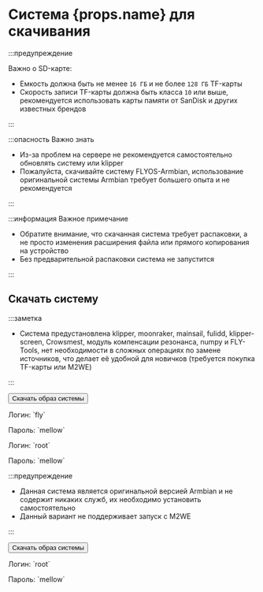 # Система {props.name} для скачивания

:::предупреждение

Важно о SD-карте:

* Емкость должна быть не менее `16 ГБ` и не более `128 ГБ` TF-карты
* Скорость записи TF-карты должна быть класса `10` или выше, рекомендуется использовать карты памяти от SanDisk и других известных брендов

:::

:::опасность Важно знать

* Из-за проблем на сервере не рекомендуется самостоятельно обновлять систему или klipper
* Пожалуйста, скачивайте систему FLYOS-Armbian, использование оригинальной системы Armbian требует большего опыта и не рекомендуется

:::

:::информация Важное примечание

* Обратите внимание, что скачанная система требует распаковки, а не просто изменения расширения файла или прямого копирования на устройство
* Без предварительной распаковки система не запустится

:::

## Скачать систему

<Tabs>
  <TabItem value="flyos" label="FLYOS-Armbian (на основе Armbian)" selected>

:::заметка

* Система предустановлена klipper, moonraker, mainsail, fulidd, klipper-screen, Crowsmest, модуль компенсации резонанса, numpy и FLY-Tools, нет необходимости в сложных операциях по замене источников, что делает её удобной для новичков (требуется покупка TF-карты или M2WE)

:::

<Button variant="contained" disableElevation href="https://cdn.mellow.klipper.cn/IMG/Beta/FlyOS_h5_3.3.4_fix_20240928.img.xz">Скачать образ системы</Button>

<Tabs>
<TabItem value="fly" label="Обычный пользователь" selected>
<p>Логин: `fly`</p>
<p>Пароль: `mellow`</p>
  </TabItem>
  <TabItem value="root" label="Пользователь root" selected>
<p>Логин: `root`</p>
<p>Пароль: `mellow`</p>
  </TabItem>
</Tabs>
  </TabItem>
<TabItem value="armbian" label="Оригинальная Armbian">

:::предупреждение

* Данная система является оригинальной версией Armbian и не содержит никаких служб, их необходимо установить самостоятельно
* Данный вариант не поддерживает запуск с M2WE

:::

<Button variant="contained" color="success" disableElevation href="https://cdn.mellow.klipper.cn/IMG/Release/Armbian_22.08.0-trunk_Flypiv1_bullseye_current_5.15.52.img.xz">Скачать образ системы</Button>

<p>Логин: `root`</p>
<p>Пароль: `mellow`</p>

  </TabItem>
</Tabs>

